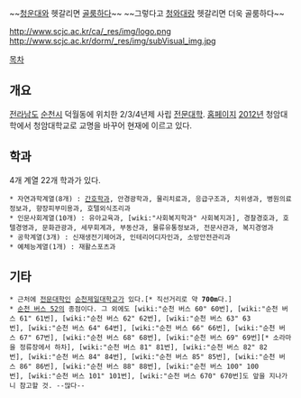 ~~[[청운대]]와 헷갈리면 [[골룸]]하다~~
~~그렇다고 [[청와대]]랑 헷갈리면 더욱 골룸하다~~

http://www.scjc.ac.kr/ca/_res/img/logo.png
http://www.scjc.ac.kr/dorm/_res/img/subVisual_img.jpg

[[목차]]

== 개요 ==
[[전라남도]] [[순천시]] 덕월동에 위치한 2/3/4년제 사립 [[전문대학]]. [http://www.scjc.ac.kr/ca/index2.jsp 홈페이지]
[[2012년]] 청암대학에서 청암대학교로 교명을 바꾸어 현재에 이르고 있다.

== 학과 ==
4개 계열 22개 학과가 있다.
 * 자연과학계열(8개) : [[간호학과]], 안경광학과, 물리치료과, 응급구조과, 치위생과, 병원의료정보과, 향장피부미용과, 호텔외식조리과
 * 인문사회계열(10개) : 유아교육과, [wiki:"사회복지학과" 사회복지과], 경찰경호과, 호텔경영과, 문화관광과, 세무회계과, 부동산과, 물류유통정보과, 전문사관과, 복지경영과
 * 공학계열(3개) : 신재생전기제어과, 인테리어디자인과, 소방안전관리과
 * 예체능계열(1개) : 재활스포츠과

== 기타 ==
 * 근처에 [[전문대학]]인 [[순천제일대학교]]가 있다.[* 직선거리로 약 '''700m'''다.]
 * [[순천 버스 52]]의 종점이다. 그 외에도 [wiki:"순천 버스 60" 60번], [wiki:"순천 버스 61" 61번], [wiki:"순천 버스 62" 62번], [wiki:"순천 버스 63" 63번], [wiki:"순천 버스 64" 64번], [wiki:"순천 버스 66" 66번], [wiki:"순천 버스 67" 67번], [wiki:"순천 버스 68" 68번], [wiki:"순천 버스 69" 69번][* 소라마을 정류장에서 하차], [wiki:"순천 버스 81" 81번], [wiki:"순천 버스 82" 82번], [wiki:"순천 버스 84" 84번], [wiki:"순천 버스 85" 85번], [wiki:"순천 버스 86" 86번], [wiki:"순천 버스 88" 88번], [wiki:"순천 버스 100" 100번], [wiki:"순천 버스 101" 101번], [wiki:"순천 버스 670" 670번]도 앞을 지나가니 참고할 것. --많다--
